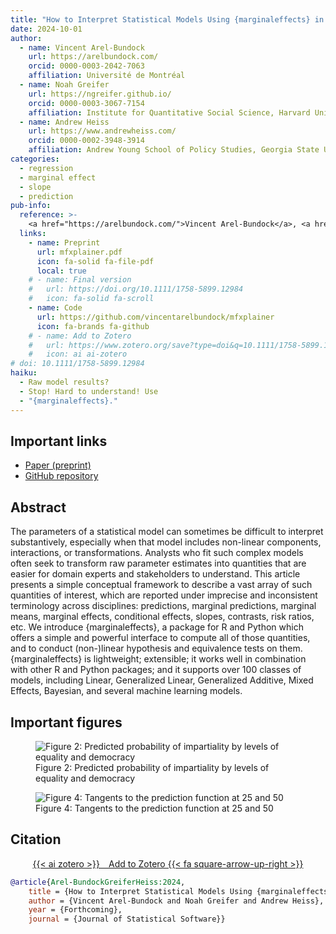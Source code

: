```yaml
---
title: "How to Interpret Statistical Models Using {marginaleffects} in R and Python"
date: 2024-10-01
author:
  - name: Vincent Arel-Bundock
    url: https://arelbundock.com/
    orcid: 0000-0003-2042-7063
    affiliation: Université de Montréal
  - name: Noah Greifer
    url: https://ngreifer.github.io/
    orcid: 0000-0003-3067-7154
    affiliation: Institute for Quantitative Social Science, Harvard University
  - name: Andrew Heiss
    url: https://www.andrewheiss.com/
    orcid: 0000-0002-3948-3914
    affiliation: Andrew Young School of Policy Studies, Georgia State University
categories:
  - regression
  - marginal effect
  - slope
  - prediction
pub-info:
  reference: >-
    <a href="https://arelbundock.com/">Vincent Arel-Bundock</a>, <a href="https://ngreifer.github.io/">Noah Greifer</a>, and <strong>Andrew Heiss</strong>, How to Interpret Statistical Models Using {marginaleffects} in R and Python,” <em>Journal of Statistical Software</em> forthcoming (2024), doi: <a href="#"><code>forthcoming</code></a>
  links:
    - name: Preprint
      url: mfxplainer.pdf
      icon: fa-solid fa-file-pdf
      local: true
    # - name: Final version
    #   url: https://doi.org/10.1111/1758-5899.12984
    #   icon: fa-solid fa-scroll
    - name: Code
      url: https://github.com/vincentarelbundock/mfxplainer
      icon: fa-brands fa-github
    # - name: Add to Zotero
    #   url: https://www.zotero.org/save?type=doi&q=10.1111/1758-5899.12984
    #   icon: ai ai-zotero
# doi: 10.1111/1758-5899.12984
haiku:
  - Raw model results?
  - Stop! Hard to understand! Use
  - "{marginaleffects}."
---
```


## Important links

- [Paper (preprint)](mfxplainer.pdf)
- [GitHub repository](https://github.com/vincentarelbundock/mfxplainer)


## Abstract

The parameters of a statistical model can sometimes be difficult to interpret substantively, especially when that model includes non-linear components, interactions, or transformations. Analysts who fit such complex models often seek to transform raw parameter estimates into quantities that are easier for domain experts and stakeholders to understand. This article presents a simple conceptual framework to describe a vast array of such quantities of interest, which are reported under imprecise and inconsistent terminology across disciplines: predictions, marginal predictions, marginal means, marginal effects, conditional effects, slopes, contrasts, risk ratios, etc. We introduce {marginaleffects}, a package for R and Python which offers a simple and powerful interface to compute all of those quantities, and to conduct (non-)linear hypothesis and equivalence tests on them. {marginaleffects} is lightweight; extensible; it works well in combination with other R and Python packages; and it supports over 100 classes of models, including Linear, Generalized Linear, Generalized Additive, Mixed Effects, Bayesian, and several machine learning models.


## Important figures

![Figure 2: Predicted probability of impartiality by levels of equality and democracy](mfxplainer-fig2.png)

![Figure 4: Tangents to the prediction function at 25 and 50](mfxplainer-fig4.png)


## Citation

::: {.content-hidden}
<p class="buttons" style="text-align:center;">
<a class="btn btn-danger" target="_blank" href="https://www.zotero.org/save?type=doi&q=10.1111/1758-5899.12984">{{< ai zotero >}}&emsp;Add to Zotero {{< fa square-arrow-up-right >}}</a>
</p>
:::

```bibtex
@article{Arel-BundockGreiferHeiss:2024,
    title = {How to Interpret Statistical Models Using {marginaleffects} in {R} and {Python}},
    author = {Vincent Arel-Bundock and Noah Greifer and Andrew Heiss},
    year = {Forthcoming},
    journal = {Journal of Statistical Software}}
```
